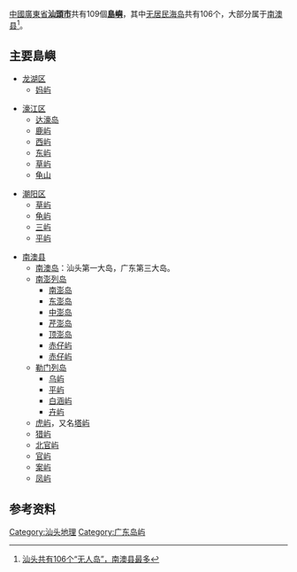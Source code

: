 [[中國|中國]][[廣東省|廣東省]]'''[[汕頭市|汕頭市]]'''共有109個'''[[島嶼|島嶼]]'''，其中[[荒島|无居民海岛]]共有106个，大部分属于[[南澳县|南澳县]]<ref>[http://cstc.lib.stu.edu.cn/Articleview.asp?ArticleID=6876 汕头共有106个“无人岛”，南澳县最多]{{dead link|date=2018年3月 |bot=InternetArchiveBot |fix-attempted=yes }}</ref>。

==主要島嶼==
*[[龙湖区|龙湖区]]
** [[妈屿|妈屿]]

*[[濠江区|濠江区]]
** [[达濠岛|达濠岛]]
** [[鹿屿|鹿屿]]
** [[西屿_(汕头)|西屿]]
** [[东屿|东屿]]
** [[草屿|草屿]]
** [[龟山_(达濠)|龟山]]

*[[潮阳区|潮阳区]]
** [[草屿|草屿]]
** [[龟屿_(汕头)|龟屿]]
** [[三屿_(汕头)|三屿]]
** [[平屿|平屿]]

*[[南澳县|南澳县]]
** [[南澳岛|南澳岛]]：汕头第一大岛，广东第三大岛。
** [[南澎列岛|南澎列岛]]
*** [[南澎岛|南澎岛]]
*** [[东澎岛|东澎岛]]
*** [[中澎岛|中澎岛]]
*** [[芹澎岛|芹澎岛]]
*** [[顶澎岛|顶澎岛]]
*** [[赤仔屿|赤仔屿]]
*** [[赤仔屿|赤仔屿]]
** [[勒门列岛|勒门列岛]]
*** [[乌屿|乌屿]]
*** [[平屿|平屿]]
*** [[白涵屿|白涵屿]]
*** [[卉屿|卉屿]]
** [[虎屿|虎屿]]，又名[[塔屿|塔屿]]
** [[猎屿|猎屿]]
** [[北官屿|北官屿]]
** [[官屿|官屿]]
** [[案屿|案屿]]
** [[凤屿|凤屿]]

==参考资料==
{{reflist}}

{{广东小作品}}

[[Category:汕头地理|Category:汕头地理]]
[[Category:广东岛屿|Category:广东岛屿]]